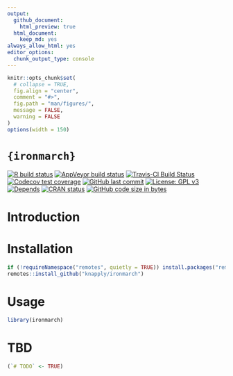 ```yaml
---
output:
  github_document:
    html_preview: true
  html_document:
    keep_md: yes
always_allow_html: yes
editor_options: 
  chunk_output_type: console
---
```


<!-- README.Rmd generates README.md. -->

```r
knitr::opts_chunk$set(
  # collapse = TRUE,
  fig.align = "center",
  comment = "#>",
  fig.path = "man/figures/",
  message = FALSE,
  warning = FALSE
)
options(width = 150)
```


# `{ironmarch}`


<!-- badges: start -->
[![R build status](https://github.com/knapply/ironmarch/workflows/R-CMD-check/badge.svg)](https://github.com/knapply/ironmarch/actions?workflow=R-CMD-check)
[![AppVeyor build status](https://ci.appveyor.com/api/projects/status/github/knapply/ironmarch?branch=master&svg=true)](https://ci.appveyor.com/project/knapply/ironmarch)
[![Travis-CI Build Status](https://travis-ci.org/knapply/ironmarch.svg?branch=master)](https://travis-ci.org/knapply/ironmarch)
[![Codecov test coverage](https://codecov.io/gh/knapply/ironmarch/branch/master/graph/badge.svg)](https://codecov.io/gh/knapply/ironmarch?branch=master)
[![GitHub last commit](https://img.shields.io/github/last-commit/knapply/ironmarch.svg)](https://github.com/knapply/ironmarch/commits/master)
[![License: GPL v3](https://img.shields.io/badge/License-GPLv3-blue.svg)](https://www.gnu.org/licenses/gpl-3.0)
[![Depends](https://img.shields.io/badge/Depends-GNU_R>=3.3-blue.svg)](https://www.r-project.org/)
[![CRAN status](https://www.r-pkg.org/badges/version/ironmarch)](https://cran.r-project.org/package=ironmarch)
[![GitHub code size in bytes](https://img.shields.io/github/languages/code-size/knapply/ironmarch.svg)](https://github.com/knapply/ironmarch)
<!-- [![HitCount](http://hits.dwyl.io/knapply/ironmarch.svg)](http://hits.dwyl.io/knapply/ironmarch) -->
<!-- badges: end -->

<!-- [![R build status](https://github.com/knapply/ironmarch/workflows/R-CMD-check/badge.svg)](https://github.com/knapply/ironmarch/actions?workflow=R-CMD-check) -->


# Introduction

# Installation

```r
if (!requireNamespace("remotes", quietly = TRUE)) install.packages("remotes")
remotes::install_github("knapply/ironmarch")
```

# Usage

```r
library(ironmarch)
```

# TBD

```r
(`# TODO` <- TRUE)
```


